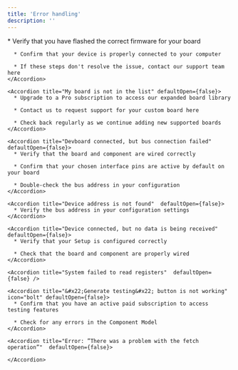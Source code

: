 ```yaml
---
title: 'Error handling'
description: ''
---
```

<AccordionGroup>
    <Accordion title="Device is not connecting" defaultOpen={false}>
      * Verify that you have flashed the correct firmware for your board

      * Confirm that your device is properly connected to your computer

      * If these steps don't resolve the issue, contact our support team here
    </Accordion>

    <Accordion title="My board is not in the list" defaultOpen={false}>
      * Upgrade to a Pro subscription to access our expanded board library

      * Contact us to request support for your custom board here

      * Check back regularly as we continue adding new supported boards
    </Accordion>

    <Accordion title="Devboard connected, but bus connection failed"  defaultOpen={false}>
      * Verify that the board and component are wired correctly

      * Confirm that your chosen interface pins are active by default on your board

      * Double-check the bus address in your configuration
    </Accordion>

    <Accordion title="Device address is not found"  defaultOpen={false}>
      * Verify the bus address in your configuration settings
    </Accordion>

    <Accordion title="Device connected, but no data is being received"  defaultOpen={false}>
      * Verify that your Setup is configured correctly

      * Check that the board and component are properly wired
    </Accordion>

    <Accordion title="System failed to read registers"  defaultOpen={false} />

    <Accordion title="&#x22;Generate testing&#x22; button is not working" icon="bolt" defaultOpen={false}>
      * Confirm that you have an active paid subscription to access testing features

      * Check for any errors in the Component Model
    </Accordion>

    <Accordion title="Error: ”There was a problem with the fetch operation”"  defaultOpen={false}>

    </Accordion>
</AccordionGroup>
